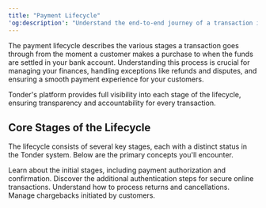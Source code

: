 ```yaml
---
title: "Payment Lifecycle"
'og:description': "Understand the end-to-end journey of a transaction in Tonder, from authorization to settlement."
---
```


The payment lifecycle describes the various stages a transaction goes through from the moment a customer makes a purchase to when the funds are settled in your bank account. Understanding this process is crucial for managing your finances, handling exceptions like refunds and disputes, and ensuring a smooth payment experience for your customers.

Tonder's platform provides full visibility into each stage of the lifecycle, ensuring transparency and accountability for every transaction.

## Core Stages of the Lifecycle

The lifecycle consists of several key stages, each with a distinct status in the Tonder system. Below are the primary concepts you'll encounter.

<CardGroup cols={2}>
  <Card
    title="Payments & Authorization"
    href="/guides/core-concepts/payment-lifecycle/payments"
  >
    Learn about the initial stages, including payment authorization and confirmation.
  </Card>
  <Card
    title="3D Secure Payments"
    href="/guides/core-concepts/payment-lifecycle/3ds-payments"
  >
    Discover the additional authentication steps for secure online transactions.
  </Card>
  <Card
    title="Refunds"
    href="/guides/core-concepts/payment-lifecycle/refunds"
  >
    Understand how to process returns and cancellations.
  </Card>
  <Card
    title="Disputes"
    href="/guides/core-concepts/payment-lifecycle/disputes"
  >
    Manage chargebacks initiated by customers.
  </Card>
</CardGroup>